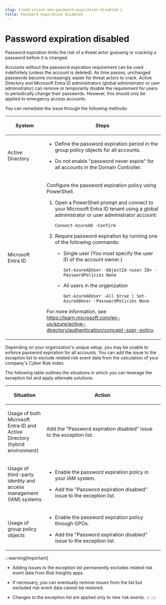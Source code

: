 ```yaml
---
slug: trend-vision-one-password-expiration-disabled-2
title: Password expiration disabled
---
```

# Password expiration disabled

Password expiration limits the risk of a threat actor guessing or cracking a password before it is changed.

Accounts without the password expiration requirement can be used indefinitely (unless the account is deleted). As time passes, unchanged passwords become increasingly easier for threat actors to crack. Active Directory and Microsoft Entra ID administrators (global administrator or user administrator) can remove or temporarily disable the requirement for users to periodically change their passwords. However, this should only be applied to emergency access accounts.

You can remediate the issue through the following methods:

<table>
<colgroup>
<col style="width: 25%" />
<col style="width: 75%" />
</colgroup>
<thead>
<tr>
<th><p>System</p></th>
<th><p>Steps</p></th>
</tr>
</thead>
<tbody>
<tr>
<td><p>Active Directory</p></td>
<td><ul>
<li><p>Define the password expiration period in the group policy objects for all accounts.</p></li>
<li><p>Do not enable "password never expire" for all accounts in the Domain Controller.</p></li>
</ul></td>
</tr>
<tr>
<td><p>Microsoft Entra ID</p></td>
<td><p>Configure the password expiration policy using PowerShell.</p>
<ol>
<li><p>Open a PowerShell prompt and connect to your Microsoft Entra ID tenant using a global administrator or user administrator account:</p>
<p><code>Connect-AzureAD -Confirm</code></p></li>
<li><p>Require password expiration by running one of the following commands:</p>
<ul>
<li><p>Single user (You must specify the user ID of the account owner.)</p>
<p><code>Set-AzureADUser -ObjectId &lt;user ID&gt; -PasswordPolicies None</code></p></li>
<li><p>All users in the organization</p>
<p><code>Get-AzureADUser -All $true | Set-AzureADUser -PasswordPolicies None</code></p></li>
</ul></li>
</ol>
<p>For more information, see <a href="https://learn.microsoft.com/en-us/azure/active-directory/authentication/concept-sspr-policy">https://learn.microsoft.com/en-us/azure/active-directory/authentication/concept-sspr-policy</a>.</p></td>
</tr>
</tbody>
</table>

Depending on your organization's unique setup, you may be unable to enforce password expiration for all accounts. You can add the issue to the exception list to exclude related risk event data from the calculation of your company's Cyber Risk Index.

The following table outlines the situations in which you can leverage the exception list and apply alternate solutions.

<table>
<colgroup>
<col style="width: 25%" />
<col style="width: 75%" />
</colgroup>
<thead>
<tr>
<th><p>Situation</p></th>
<th><p>Action</p></th>
</tr>
</thead>
<tbody>
<tr>
<td><p>Usage of both Microsoft Entra ID and Active Directory (hybrid environment)</p></td>
<td><p>Add the "Password expiration disabled" issue to the exception list.</p></td>
</tr>
<tr>
<td><p>Usage of third-party identity and access management (IAM) systems</p></td>
<td><ul>
<li><p>Enable the password expiration policy in your IAM system.</p></li>
<li><p>Add the "Password expiration disabled" issue to the exception list.</p></li>
</ul></td>
</tr>
<tr>
<td><p>Usage of group policy objects</p></td>
<td><ul>
<li><p>Enable the password expiration policy through GPOs.</p></li>
<li><p>Add the "Password expiration disabled" issue to the exception list.</p></li>
</ul></td>
</tr>
</tbody>
</table>

:::warning[Important]

- Adding issues to the exception list permanently excludes related risk event data from Risk Insights apps.

- If necessary, you can eventually remove issues from the list but excluded risk event data cannot be restored.

- Changes to the exception list are applied only to new risk events.
:::
::::
